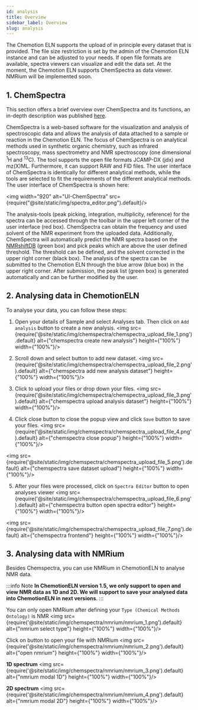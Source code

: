 ```yaml
---
id: analysis
title: Overview
sidebar_label: Overview
slug: analysis
---
```


The Chemotion ELN supports the upload of in principle every dataset that is provided.
The file size restriction is set by the admin of the Chemotion ELN instance and can be adjusted to your needs.
If open file formats are available, spectra viewers can visualize and edit the data set.
At the moment, the Chemotion ELN supports ChemSpectra as data viewer. NMRium will be implemented soon.

## 1. ChemSpectra

This section offers a brief overview over ChemSpectra and its functions,
an in-depth description was published [here](https://doi.org/10.1186/s13321-020-00481-0).

ChemSpectra is a web-based software for the visualization and analysis of spectroscopic data and allows the analysis
of data attached to a sample or reaction in the Chemotion ELN.
The focus of ChemSpectra is on analytical methods used in synthetic organic chemistry, such as infrared spectroscopy,
mass spectrometry and NMR spectroscopy (one dimensional <sup>1</sup>H and <sup>13</sup>C).
The tool supports the open file formats JCAMP-DX (jdx) and mz(X)ML.
Furthermore, it can support RAW and FID files.
The user interface of ChemSpectra is identically for different analytical methods,
while the tools are selected to fit the requirements of the different analytical methods.
The user interface of ChemSpectra is shown here:

<img width="920" alt="UI-ChemSpectra" src={require("@site/static/img/spectra_editor.png").default}/>

The analysis-tools (peak picking, integration, multiplicity, reference) for the spectra
can be accessed through the toolbar in the upper left corner of the user interface (red box).
ChemSpectra can obtain the frequency and used solvent of the NMR experiment from the uploaded data.
Additionally, ChemSpectra will automatically predict the NMR spectra based on the
[NMRshiftDB](https://nmrshiftdb.nmr.uni-koeln.de) (green box) and pick peaks
which are above the user defined threshold. The threshold can be defined,
and the solvent corrected in the upper right corner (black box).
The analysis of the spectra can be submitted to the Chemotion ELN through the blue arrow (blue box)
in the upper right corner. After submission, the peak list (green box) is generated automatically and
can be further modified by the user.

## 2. Analysing data in ChemotionELN
To analyse your data, you can follow these steps:
1. Open your details of Sample and select Analyses tab. Then click on `Add analysis` button to create a new analysis.
<img src={require('@site/static/img/chemspectra/chemspectra_upload_file_1.png').default} alt={"chemspectra create new analysis"} height={"100%"} width={"100%"}/>

2. Scroll down and select button to add new dataset.
<img src={require('@site/static/img/chemspectra/chemspectra_upload_file_2.png').default} alt={"chemspectra add new analysis dataset"} height={"100%"} width={"100%"}/>

3. Click to upload your files or drop down your files.
<img src={require('@site/static/img/chemspectra/chemspectra_upload_file_3.png').default} alt={"chemspectra upload analysis dataset"} height={"100%"} width={"100%"}/>

4. Click close button to close the popup view and click `Save` button to save your files.
<img src={require('@site/static/img/chemspectra/chemspectra_upload_file_4.png').default} alt={"chemspectra close popup"} height={"100%"} width={"100%"}/>

<img src={require('@site/static/img/chemspectra/chemspectra_upload_file_5.png').default} alt={"chemspectra save dataset upload"} height={"100%"} width={"100%"}/>

5. After your files were processed, click on `Spectra Editor` button to open analyses viewer
<img src={require('@site/static/img/chemspectra/chemspectra_upload_file_6.png').default} alt={"chemspectra button open spectra editor"} height={"100%"} width={"100%"}/>

<img src={require('@site/static/img/chemspectra/chemspectra_upload_file_7.png').default} alt={"chemspectra frontend"} height={"100%"} width={"100%"}/>

## 3. Analysing data with NMRium
Besides Chemspectra, you can use NMRium in ChemotionELN to analyse NMR data. 

:::info Note 
**In ChemotionELN version 1.5, we only support to open and view NMR data
as 1D and 2D. We will support to save your analysed data into ChemotionELN in next versions**.
::: 

You can only open NMRium after defining your `Type (Chemical Methods Ontology)` is NMR
<img src={require('@site/static/img/chemspectra/nmrium/nmrium_1.png').default} alt={"nmrium select type"} height={"100%"} width={"100%"}/>

Click on button to open your file with NMRium
<img src={require('@site/static/img/chemspectra/nmrium/nmrium_2.png').default} alt={"open nmrium"} height={"100%"} width={"100%"}/>

**1D spectrum**
<img src={require('@site/static/img/chemspectra/nmrium/nmrium_3.png').default} alt={"nmrium modal 1D"} height={"100%"} width={"100%"}/>

**2D spectrum**
<img src={require('@site/static/img/chemspectra/nmrium/nmrium_4.png').default} alt={"nmrium modal 2D"} height={"100%"} width={"100%"}/>
